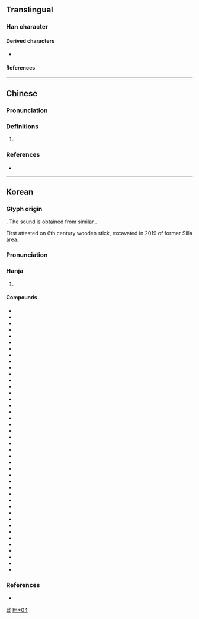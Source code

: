 {{character info}}
==Translingual==

===Han character===
{{Han char|rn=102|rad=田|as=04|sn=9|four=12603|canj=EW,XEW|ids=⿱水田}}

====Derived characters====
* {{l|mul|[[𭏉]], [[𬈔]], [[䄕]], [[𮍾]], [[𮔭]]}}

====References====
{{Han ref|kx=0760.341|dj=1170.170|hdz=42533.061|uh=7553}}

----

==Chinese==
{{zh-forms}}

===Pronunciation===
{{zh-pron
|m=quán
|cat=pn
}}

===Definitions===
{{zh-hanzi}}

# {{lb|zh|Taiwan}} {{zh-used2|n}}

===References===
* {{R:zh:CNS|f|2c4a}}

----

==Korean==

===Glyph origin===
{{ko-etym-gukja}} {{Han compound|水#Korean|田#Korean|t1=water|t2=field|ls=ic}}. The sound is obtained from similar {{ko-l|답|沓}}.

First attested on 6th century wooden stick, excavated in 2019 of former Silla area.

===Pronunciation===
{{ko-hanja-pron|답}}

===Hanja===
{{ko-hanja-search}}
{{ko-hanja|논|답}}

# {{hanja form of|답|[[rice]] [[paddy]]}}

====Compounds====
{{der-top3|Compounds}}
* {{ko-l|건답|乾畓}}
* {{ko-l|공답|公畓}}
* {{ko-l|기답|起畓}}
* {{ko-l|능답|陵畓}}
* {{ko-l|둔답|屯畓}}
* {{ko-l|묘답|墓畓}}
* {{ko-l|민답|民畓}}
* {{ko-l|박답|薄畓}}
* {{ko-l|백답|白畓}}
* {{ko-l|번답|反畓}}
* {{ko-l|보답|洑畓}}
* {{ko-l|본답|本畓}}
* {{ko-l|봉답|奉畓}}
* {{ko-l|산답|散畓}}
* {{ko-l|상답|上畓}}
* {{ko-l|수답|水畓}}
* {{ko-l|숙답|熟畓}}
* {{ko-l|신답|新畓}}
* {{ko-l|양답|良畓}}
* {{ko-l|옥답|沃畓}}
* {{ko-l|위답|位畓}}
* {{ko-l|원답|原畓}}
* {{ko-l|작답|作畓}}
* {{ko-l|전답|田畓}}
* {{ko-l|중답|中畓}}
* {{ko-l|척답|瘠畓}}
* {{ko-l|하답|下畓}}
* {{ko-l|황답|荒畓}}
* {{ko-l|사답|寺畓/私畓}}
* {{ko-l|동답|洞畓/垌畓}}
* {{ko-l|둔전답|屯田畓}}
* {{ko-l|위토답|位土畓}}
* {{ko-l|천봉답|天奉畓}}
* {{ko-l|천수답|天水畓}}
* {{ko-l|저수답|貯水畓}}
* {{ko-l|상등답|上等畓}}
* {{ko-l|박전박답|薄田薄畓}}
* {{ko-l|상전옥답|上田沃畓}}
* {{ko-l|남전북답|南田北畓}}
* {{ko-l|양전옥답|良田沃畓}}
* {{ko-l|문전옥답|門前沃畓}}
* {{ko-l|옥전옥답|沃田沃畓}}
{{der-bottom}}

===References===
* {{R:hanjadoc|7633}}

[[Category:Hanja readings|답]]
[[Category:Korean-only CJKV Characters|田+04]]